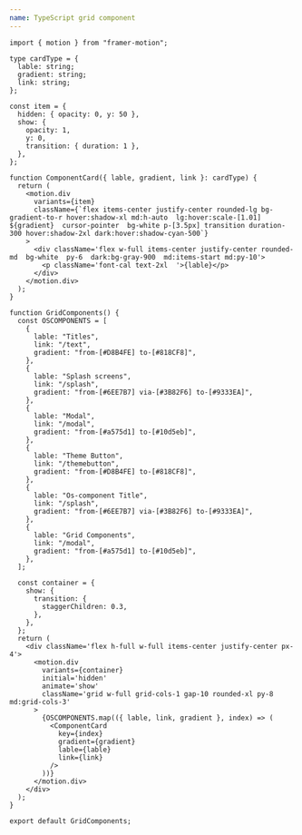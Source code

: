 ```yaml
---
name: TypeScript grid component
---
```


```tsx
import { motion } from "framer-motion";

type cardType = {
  lable: string;
  gradient: string;
  link: string;
};

const item = {
  hidden: { opacity: 0, y: 50 },
  show: {
    opacity: 1,
    y: 0,
    transition: { duration: 1 },
  },
};

function ComponentCard({ lable, gradient, link }: cardType) {
  return (
    <motion.div
      variants={item}
      className={`flex items-center justify-center rounded-lg bg-gradient-to-r hover:shadow-xl md:h-auto  lg:hover:scale-[1.01] ${gradient}  cursor-pointer  bg-white p-[3.5px] transition duration-300 hover:shadow-2xl dark:hover:shadow-cyan-500`}
    >
      <div className='flex w-full items-center justify-center rounded-md  bg-white  py-6  dark:bg-gray-900  md:items-start md:py-10'>
        <p className='font-cal text-2xl  '>{lable}</p>
      </div>
    </motion.div>
  );
}

function GridComponents() {
  const OSCOMPONENTS = [
    {
      lable: "Titles",
      link: "/text",
      gradient: "from-[#D8B4FE] to-[#818CF8]",
    },
    {
      lable: "Splash screens",
      link: "/splash",
      gradient: "from-[#6EE7B7] via-[#3B82F6] to-[#9333EA]",
    },
    {
      lable: "Modal",
      link: "/modal",
      gradient: "from-[#a575d1] to-[#10d5eb]",
    },
    {
      lable: "Theme Button",
      link: "/themebutton",
      gradient: "from-[#D8B4FE] to-[#818CF8]",
    },
    {
      lable: "Os-component Title",
      link: "/splash",
      gradient: "from-[#6EE7B7] via-[#3B82F6] to-[#9333EA]",
    },
    {
      lable: "Grid Components",
      link: "/modal",
      gradient: "from-[#a575d1] to-[#10d5eb]",
    },
  ];

  const container = {
    show: {
      transition: {
        staggerChildren: 0.3,
      },
    },
  };
  return (
    <div className='flex h-full w-full items-center justify-center px-4'>
      <motion.div
        variants={container}
        initial='hidden'
        animate='show'
        className='grid w-full grid-cols-1 gap-10 rounded-xl py-8  md:grid-cols-3'
      >
        {OSCOMPONENTS.map(({ lable, link, gradient }, index) => (
          <ComponentCard
            key={index}
            gradient={gradient}
            lable={lable}
            link={link}
          />
        ))}
      </motion.div>
    </div>
  );
}

export default GridComponents;
```
